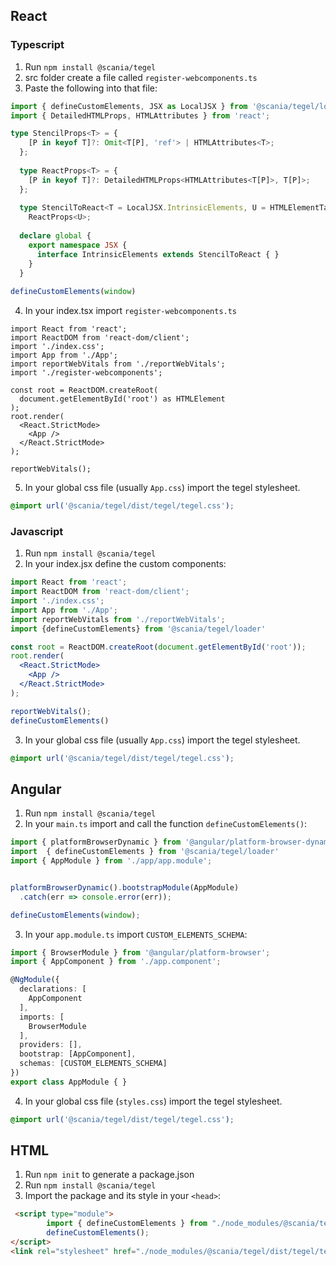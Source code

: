 <Meta title="Intro/Tegel-beta - Installation" />


## React

### Typescript

1. Run `npm install @scania/tegel`
2. src folder create a file called `register-webcomponents.ts`
3. Paste the following into that file:
```ts
import { defineCustomElements, JSX as LocalJSX } from '@scania/tegel/loader';
import { DetailedHTMLProps, HTMLAttributes } from 'react';

type StencilProps<T> = {
    [P in keyof T]?: Omit<T[P], 'ref'> | HTMLAttributes<T>;
  };
  
  type ReactProps<T> = {
    [P in keyof T]?: DetailedHTMLProps<HTMLAttributes<T[P]>, T[P]>;
  };
  
  type StencilToReact<T = LocalJSX.IntrinsicElements, U = HTMLElementTagNameMap> = StencilProps<T> &
    ReactProps<U>;
  
  declare global {
    export namespace JSX {
      interface IntrinsicElements extends StencilToReact { }
    }
  }
  
defineCustomElements(window)
```
4. In your index.tsx import `register-webcomponents.ts`
```tsx
import React from 'react';
import ReactDOM from 'react-dom/client';
import './index.css';
import App from './App';
import reportWebVitals from './reportWebVitals';
import './register-webcomponents';

const root = ReactDOM.createRoot(
  document.getElementById('root') as HTMLElement
);
root.render(
  <React.StrictMode>
    <App />
  </React.StrictMode>
);

reportWebVitals();
```
5. In your global css file (usually `App.css`) import the tegel stylesheet.
```css
@import url('@scania/tegel/dist/tegel/tegel.css');
```

### Javascript
1. Run `npm install @scania/tegel`
2. In your index.jsx define the custom components:
```jsx
import React from 'react';
import ReactDOM from 'react-dom/client';
import './index.css';
import App from './App';
import reportWebVitals from './reportWebVitals';
import {defineCustomElements} from '@scania/tegel/loader'

const root = ReactDOM.createRoot(document.getElementById('root'));
root.render(
  <React.StrictMode>
    <App />
  </React.StrictMode>
);

reportWebVitals();
defineCustomElements()
```
3. In your global css file (usually `App.css`) import the tegel stylesheet.
```css
@import url('@scania/tegel/dist/tegel/tegel.css');
```

## Angular

1. Run `npm install @scania/tegel`
2. In your `main.ts` import and call the function `defineCustomElements()`:

```ts
import { platformBrowserDynamic } from '@angular/platform-browser-dynamic';
import  { defineCustomElements } from '@scania/tegel/loader'
import { AppModule } from './app/app.module';


platformBrowserDynamic().bootstrapModule(AppModule)
  .catch(err => console.error(err));

defineCustomElements(window);
```
3. In your `app.module.ts` import `CUSTOM_ELEMENTS_SCHEMA`:
```ts
import { BrowserModule } from '@angular/platform-browser';
import { AppComponent } from './app.component';

@NgModule({
  declarations: [
    AppComponent
  ],
  imports: [
    BrowserModule
  ],
  providers: [],
  bootstrap: [AppComponent], 
  schemas: [CUSTOM_ELEMENTS_SCHEMA]
})
export class AppModule { }
```
4. In your global css file (`styles.css`) import the tegel stylesheet.
```css
@import url('@scania/tegel/dist/tegel/tegel.css');
```

## HTML

1. Run `npm init` to generate a package.json
2. Run `npm install @scania/tegel`
3. Import the package and its style in your `<head>`:
```html
 <script type="module">
        import { defineCustomElements } from "./node_modules/@scania/tegel/loader/index.es2017.js";
        defineCustomElements();
</script>
<link rel="stylesheet" href="./node_modules/@scania/tegel/dist/tegel/tegel.css">
```

